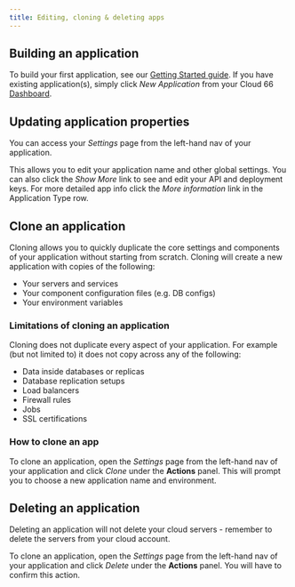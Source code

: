 ```yaml
---
title: Editing, cloning & deleting apps
---
```


## Building an application

To build your first application, see our [Getting Started guide](/docs/getting-started/deploy-your-first-app). If you have existing application(s), simply click _New Application_ from your Cloud 66 [Dashboard](https://app.cloud66.com/dashboard).

## Updating application properties

You can access your *Settings* page from the left-hand nav of your application. 

This allows you to edit your application name and other global settings. You can also click the *Show More* link to see and edit your API and deployment keys. For more detailed app info click the *More information* link in the Application Type row.

## Clone an application

Cloning allows you to quickly duplicate the core settings and components of your application without starting from scratch. Cloning will create a new application with copies of the following:

- Your servers and services
- Your component configuration files (e.g. DB configs)
- Your environment variables

### Limitations of cloning an application

Cloning does not duplicate every aspect of your application. For example (but not limited to) it does not copy across any of the following:

- Data inside databases or replicas
- Database replication setups
- Load balancers
- Firewall rules
- Jobs
- SSL certifications

### How to clone an app

To clone an application, open the *Settings* page from the left-hand nav of your application and click *Clone* under the **Actions** panel. This will prompt you to choose a new application name and environment.

## Deleting an application

<Callout type="warning" title="Server are not auto-deleted">
Deleting an application will not delete your cloud servers - remember to delete the servers from your cloud account.
</Callout>

To clone an application, open the *Settings* page from the left-hand nav of your application and click _Delete_ under the **Actions** panel. You will have to confirm this action.

